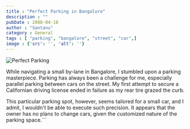 ```yaml
---
title : "Perfect Parking in Bangalore"
description : ""
pubDate : 2008-04-18
author : "Santanu"
category : General
tags : [ "parking", "bangalore", "street", "car",]
image : {'src': '', 'alt': ''}
---
```


<Image src={pic1} alt="Perfect Parking"/>

While navigating a small by-lane in Bangalore, I stumbled upon a parking masterpiece. Parking has always been a challenge for me, especially parallel parking between cars on the street. My first attempt to secure a Californian driving license ended in failure as my rear tire grazed the curb.

This particular parking spot, however, seems tailored for a small car, and I admit, I wouldn't be able to execute such precision. It appears that the owner has no plans to change cars, given the customized nature of the parking space.```
